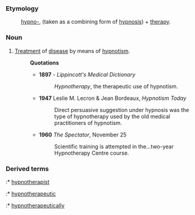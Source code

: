 ===Etymology===
:[[hypno-]], (taken as a combining form of [[hypnosis]]) + [[therapy]].
===Noun===
# [[Treatment]] of [[disease]] by means of [[hypnotism]].
#: '''Quotations'''
#:* '''1897''' - ''Lippincott's Medical Dictionary''
#:*: ''Hypnotherapy'', the therapeutic use of hypnotism.
#:* '''1947''' Leslie M. Lecron & Jean Bordeaux, ''Hypnotism Today''
#:*: Direct persuasive suggestion under hypnosis was the type of hypnotherapy used by the old medical practitioners of hypnotism.
#:* '''1960''' ''The Spectator'', November 25
#:*: Scientific training is attempted in the...two-year Hypnotherapy Centre course.
===Derived terms===
:* [[hypnotherapist]]
:* [[hypnotherapeutic]]
:* [[hypnotherapeutically]]